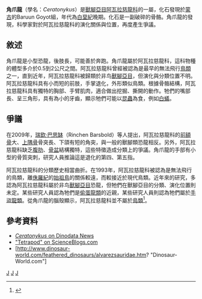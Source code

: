 {{Automatic Taxobox
| taxon = Ceratonykus
| fossil_range = {{fossil_range|83|71}}[[白堊紀|白堊紀]]晚期
| image = Ceratonykus oculatus.jpg
| image_caption = 
| authority = Alifanov & [[瑞欽·巴思缽|Barsbold]], 2009
| type_species='''斑點角爪龍<br> ''Ceratonykus oculatus''''' 
|type_species_authority  =Alifanov＆Barsbold, 2009 
}}

'''角爪龍'''（學名：''Ceratonykus''）是[[獸腳亞目|獸腳亞目]][[阿瓦拉慈龍科|阿瓦拉慈龍科]]的一屬，化石發現於[[蒙古|蒙古]]的Baruun Goyot組，年代為[[白堊紀|白堊紀]]晚期。化石是一副破碎的骨骼。角爪龍的發現，科學家對於阿瓦拉慈龍科的演化關係與位置，再度產生爭議。

==敘述==
角爪龍是小型恐龍，後肢長，可能善於奔跑。角爪龍屬於阿瓦拉慈龍科，這科物種的體型多介於0.5到2公尺之間。阿瓦拉慈龍科曾經被認為是最早的無法飛行[[鳥類|鳥類]]之一，直到近年，阿瓦拉慈龍科被歸類於非鸟[[獸腳亞目|獸腳亞目]]，但演化與分類位置不明。阿瓦拉慈龍科具有小而短的前肢，手掌退化，外形類似鳥類。根據骨骼結構，阿瓦拉慈龍科具有獨特的胸部、手臂肌肉，適合做出挖掘、撕開的動作。牠們的嘴部長、呈三角形，具有為小的牙齒，顯示牠們可能以[[昆蟲|昆蟲]]為食，例如[[白蟻|白蟻]]。

==爭議==
在2009年，[[瑞欽·巴思缽|瑞欽·巴思缽]]（Rinchen Barsbold）等人提出，阿瓦拉慈龍科的[[前額骨|前額骨]]大、[[上隅骨|上隅骨]]骨突長、下頜有短的角突，與一般的獸腳類恐龍相反。另外，阿瓦拉慈龍科缺乏[[腹肋|腹肋]]、[[骨盆|骨盆]]結構獨特，這些特徵造成分類上的爭議。角爪龍的手部有小型的骨質突刺，研究人員推論這是退化的第四、第五指。

阿瓦拉慈龍科的分類歷史相當曲折。在1993年，阿瓦拉慈龍科被認為是無法飛行的鳥類，離[[侏羅紀|侏羅紀]]的[[始祖鳥|始祖鳥]]的關係較遠，而較接近於現代鳥類。近年來的研究，多認為阿瓦拉慈龍科屬於非鸟[[獸腳亞目|獸腳亞目]]恐龍，但牠們在獸腳亞目的分類、演化位置則未定。某些研究人員認為牠們是[[偷蛋龍類|偷蛋龍類]]的近親，某些研究人員則認為牠們屬於[[手盜龍類|手盜龍類]]。從角爪龍的腦殼顯示，阿瓦拉慈龍科並不屬於[[鳥類|鳥類]]<ref name=AB09>{{cite journal |last=Alifanov |first=V.R. |coauthors=and Barsbold, R. |year=2009 |title=''Ceratonykus oculatus'' gen. et sp. nov., a new dinosaur (?Theropoda, Alvarezsauria) from the Late Cretaceous of Mongolia |journal=Paleontologischeskii Zhurnal |language=ru |volume=2009 |issue=1 |pages=86-99}}</ref>。

==參考資料==
{{reflist}}
*[http://www.dinodata.org/index.php?option=com_content&task=view&id=9992&Itemid=103 ''Ceratonykus'' on Dinodata News] {{Wayback|url=http://www.dinodata.org/index.php?option=com_content&task=view&id=9992&Itemid=103 |date=20160303202022 }} 
*[https://web.archive.org/web/20090316072950/http://scienceblogs.com/tetrapodzoology/2009/02/month_in_dinosaurs_part_ii.php "Tetrapod" on ScienceBlogs.com]
*[http://www.dinosaur-world.com/feathered_dinosaurs/alvarezsauridae.htm? "Dinosaur-World.com"] {{Wayback|url=http://www.dinosaur-world.com/feathered_dinosaurs/alvarezsauridae.htm |date=20210112210158 }}
{{手盜龍類|M.}}
{{Taxonbar|from=Q675014}}

[[Category:阿瓦拉慈龍科|J]]
[[Category:上白堊紀恐龍|J]]
[[Category:亞洲恐龍|J]]